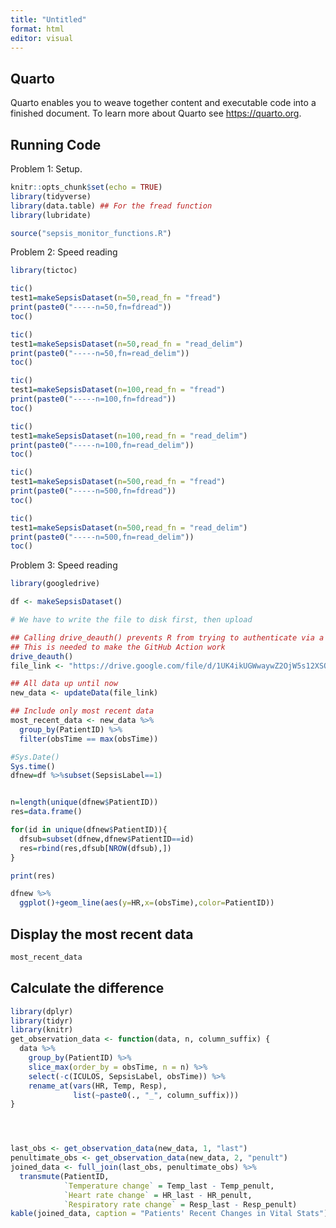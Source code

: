 ```yaml
---
title: "Untitled"
format: html
editor: visual
---
```


## Quarto

Quarto enables you to weave together content and executable code into a finished document. To learn more about Quarto see <https://quarto.org>.

## Running Code

Problem 1: Setup.
```r
knitr::opts_chunk$set(echo = TRUE)
library(tidyverse)
library(data.table) ## For the fread function
library(lubridate)

source("sepsis_monitor_functions.R")
```

Problem 2: Speed reading


```r
library(tictoc)

tic()
test1=makeSepsisDataset(n=50,read_fn = "fread")
print(paste0("-----n=50,fn=fdread"))
toc()

tic()
test1=makeSepsisDataset(n=50,read_fn = "read_delim")
print(paste0("-----n=50,fn=read_delim"))
toc()

tic()
test1=makeSepsisDataset(n=100,read_fn = "fread")
print(paste0("-----n=100,fn=fdread"))
toc()

tic()
test1=makeSepsisDataset(n=100,read_fn = "read_delim")
print(paste0("-----n=100,fn=read_delim"))
toc()

tic()
test1=makeSepsisDataset(n=500,read_fn = "fread")
print(paste0("-----n=500,fn=fdread"))
toc()

tic()
test1=makeSepsisDataset(n=500,read_fn = "read_delim")
print(paste0("-----n=500,fn=read_delim"))
toc()
```


Problem 3: Speed reading



```r
library(googledrive)

df <- makeSepsisDataset()

# We have to write the file to disk first, then upload 
```


```r
## Calling drive_deauth() prevents R from trying to authenticate via a browser
## This is needed to make the GitHub Action work
drive_deauth()
file_link <- "https://drive.google.com/file/d/1UK4ikUGWwaywZ2OjW5s12XSOteH_WW0Y"

## All data up until now
new_data <- updateData(file_link)

## Include only most recent data
most_recent_data <- new_data %>%
  group_by(PatientID) %>%
  filter(obsTime == max(obsTime))
```


```r
#Sys.Date()
Sys.time()
dfnew=df %>%subset(SepsisLabel==1)


n=length(unique(dfnew$PatientID))
res=data.frame()

for(id in unique(dfnew$PatientID)){
  dfsub=subset(dfnew,dfnew$PatientID==id)
  res=rbind(res,dfsub[NROW(dfsub),])
}

print(res)


```


```r
dfnew %>%
  ggplot()+geom_line(aes(y=HR,x=(obsTime),color=PatientID))
```


## Display the most recent data

```r
most_recent_data
```


## Calculate the difference


```r
library(dplyr)
library(tidyr)
library(knitr)
get_observation_data <- function(data, n, column_suffix) {
  data %>%
    group_by(PatientID) %>%
    slice_max(order_by = obsTime, n = n) %>%
    select(-c(ICULOS, SepsisLabel, obsTime)) %>%
    rename_at(vars(HR, Temp, Resp),
              list(~paste0(., "_", column_suffix)))
}




last_obs <- get_observation_data(new_data, 1, "last")
penultimate_obs <- get_observation_data(new_data, 2, "penult")
joined_data <- full_join(last_obs, penultimate_obs) %>%
  transmute(PatientID,
            `Temperature change` = Temp_last - Temp_penult,
            `Heart rate change` = HR_last - HR_penult,
            `Respiratory rate change` = Resp_last - Resp_penult)
kable(joined_data, caption = "Patients' Recent Changes in Vital Stats")
```







